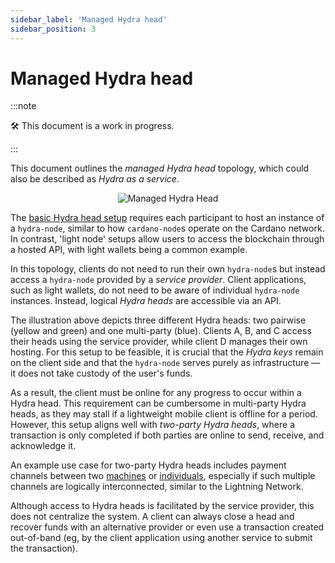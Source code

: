 ```yaml
---
sidebar_label: 'Managed Hydra head'
sidebar_position: 3
---
```


# Managed Hydra head

:::note

:hammer_and_wrench: This document is a work in progress.

:::

This document outlines the _managed Hydra head_ topology, which could also be described as _Hydra as a service_.

<p align="center">
  <img
    src={require('./managed-hydra-head.jpg').default}
    alt="Managed Hydra Head"
    height={400}
  />
</p>

The [basic Hydra head setup](./basic) requires each participant to host an instance of a `hydra-node`, similar to how `cardano-node`s operate on the Cardano network. In contrast, 'light node' setups allow users to access the blockchain through a hosted API, with light wallets being a common example.

In this topology, clients do not need to run their own `hydra-node`s but instead access a `hydra-node` provided by a _service provider_. Client applications, such as light wallets, do not need to be aware of individual `hydra-node` instances. Instead, logical _Hydra heads_ are accessible via an API.

The illustration above depicts three different Hydra heads: two pairwise (yellow and green) and one multi-party (blue). Clients A, B, and C access their heads using the service provider, while client D manages their own hosting.
For this setup to be feasible, it is crucial that the _Hydra keys_ remain on the client side and that the `hydra-node` serves purely as infrastructure — it does not take custody of the user's funds.

As a result, the client must be online for any progress to occur within a Hydra head. This requirement can be cumbersome in multi-party Hydra heads, as they may stall if a lightweight mobile client is offline for a period. However, this setup aligns well with _two-party Hydra heads_, where a transaction is only completed if both parties are online to send, receive, and acknowledge it.

An example use case for two-party Hydra heads includes payment channels between two [machines](./../use-cases/payments/pay-per-use-api) or [individuals](./../use-cases/payments/inter-wallet-payments), especially if such multiple channels are logically interconnected, similar to the Lightning Network.

Although access to Hydra heads is facilitated by the service provider, this does not centralize the system. A client can always close a head and recover funds with an alternative provider or even use a transaction created out-of-band (eg, by the client application using another service to submit the transaction).
